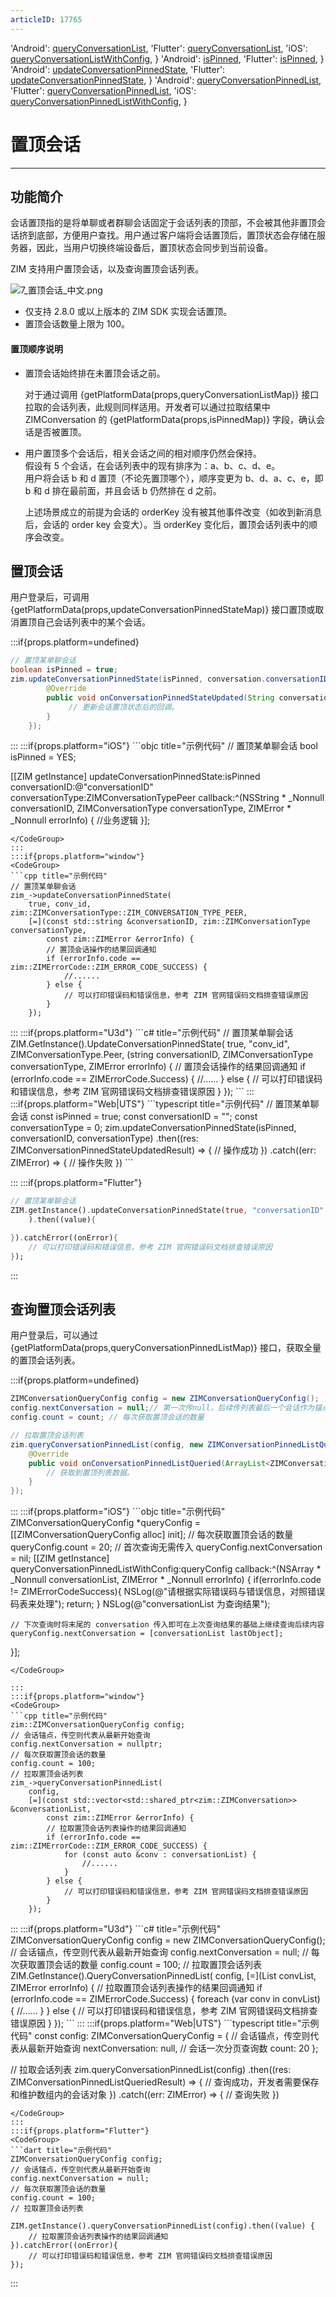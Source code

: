 ```yaml
---
articleID: 17765
---
```



  'Android': <a href='@queryConversationList' target='_blank'>queryConversationList</a>,
  'Flutter': <a href='https://pub.dev/documentation/zego_zim/latest/zego_zim/ZIM/queryConversationList.html' target='_blank'>queryConversationList</a>,
  'iOS': <a href='@queryConversationListWithConfig' target='_blank'>queryConversationListWithConfig</a>,
}
  'Android': <a href='@isPinned-ZIMConversation' target='_blank'>isPinned</a>,
  'Flutter': <a href='https://pub.dev/documentation/zego_zim/latest/zego_zim/ZIMConversation/isPinned.html' target='_blank'>isPinned</a>,
}
  'Android': <a href='@updateConversationPinnedState' target='_blank'>updateConversationPinnedState</a>,
  'Flutter': <a href='https://pub.dev/documentation/zego_zim/latest/zego_zim/ZIM/updateConversationPinnedState.html' target='_blank'>updateConversationPinnedState</a>,
}
  'Android': <a href='@queryConversationPinnedList' target='_blank'>queryConversationPinnedList</a>,
  'Flutter': <a href='https://pub.dev/documentation/zego_zim/latest/zego_zim/ZIM/queryConversationPinnedList.html' target='_blank'>queryConversationPinnedList</a>,
  'iOS': <a href='@queryConversationPinnedListWithConfig' target='_blank'>queryConversationPinnedListWithConfig</a>,
}




# 置顶会话

- - -

## 功能简介

会话置顶指的是将单聊或者群聊会话固定于会话列表的顶部，不会被其他非置顶会话挤到底部，方便用户查找。用户通过客户端将会话置顶后，置顶状态会存储在服务器，因此，当用户切换终端设备后，置顶状态会同步到当前设备。

ZIM 支持用户置顶会话，以及查询置顶会话列表。

<Frame width="auto" height="auto">
  <img src="https://media-resource.spreading.io/docuo/workspace740/af061ebc6eaf0f12ae9e7f72235bd04e/3731b8d2e9.png" alt="7_置顶会话_中文.png"/>
</Frame>

<Note title="说明">

- 仅支持 2.8.0 或以上版本的 ZIM SDK 实现会话置顶。
- 置顶会话数量上限为 100。
</Note>

#### 置顶顺序说明

- 置顶会话始终排在未置顶会话之前。
    
    <Note title="说明">
    
    对于通过调用 {getPlatformData(props,queryConversationListMap)} 接口拉取的会话列表，此规则同样适用。开发者可以通过拉取结果中 ZIMConversation 的 {getPlatformData(props,isPinnedMap)} 字段，确认会话是否被置顶。
    </Note>

- 用户置顶多个会话后，相关会话之间的相对顺序仍然会保持。   
    假设有 5 个会话，在会话列表中的现有排序为：a、b、c、d、e。   
    用户将会话 b 和 d 置顶（不论先置顶哪个），顺序变更为 b、d、a、c、e，即 b 和 d 排在最前面，并且会话 b 仍然排在 d 之前。

    <Note title="说明">
    
    上述场景成立的前提为会话的 orderKey 没有被其他事件改变（如收到新消息后，会话的 order key 会变大）。当 orderKey 变化后，置顶会话列表中的顺序会改变。
    </Note>

## 置顶会话

用户登录后，可调用 {getPlatformData(props,updateConversationPinnedStateMap)} 接口置顶或取消置顶自己会话列表中的某个会话。


:::if{props.platform=undefined}
<CodeGroup>
```java title="示例代码"
// 置顶某单聊会话
boolean isPinned = true;
zim.updateConversationPinnedState(isPinned, conversation.conversationID, conversation.type, new ZIMConversationPinnedStateUpdatedCallback() {
        @Override
        public void onConversationPinnedStateUpdated(String conversationID, ZIMConversationType conversationType, ZIMError errorInfo) {
             // 更新会话置顶状态后的回调。
        }
    });
```
</CodeGroup>
:::
:::if{props.platform="iOS"}

<CodeGroup>
```objc title="示例代码"
// 置顶某单聊会话
bool isPinned = YES;

[[ZIM getInstance] updateConversationPinnedState:isPinned conversationID:@"conversationID" conversationType:ZIMConversationTypePeer callback:^(NSString * _Nonnull conversationID, ZIMConversationType conversationType, ZIMError * _Nonnull errorInfo) {
    //业务逻辑
}];
```
</CodeGroup>
:::
:::if{props.platform="window"}
<CodeGroup>
```cpp title="示例代码"
// 置顶某单聊会话
zim_->updateConversationPinnedState(
    true, conv_id, zim::ZIMConversationType::ZIM_CONVERSATION_TYPE_PEER,
    [=](const std::string &conversationID, zim::ZIMConversationType conversationType,
        const zim::ZIMError &errorInfo) {
        // 置顶会话操作的结果回调通知
        if (errorInfo.code == zim::ZIMErrorCode::ZIM_ERROR_CODE_SUCCESS) {
            //......
        } else {
            // 可以打印错误码和错误信息，参考 ZIM 官网错误码文档排查错误原因
        }
    });
```
</CodeGroup>
:::
:::if{props.platform="U3d"}
<CodeGroup>
```c# title="示例代码"
// 置顶某单聊会话
ZIM.GetInstance().UpdateConversationPinnedState(
    true, "conv_id", ZIMConversationType.Peer,
    (string conversationID, ZIMConversationType conversationType,
        ZIMError errorInfo) {
        // 置顶会话操作的结果回调通知
        if (errorInfo.code == ZIMErrorCode.Success) {
            //......
        } else {
            // 可以打印错误码和错误信息，参考 ZIM 官网错误码文档排查错误原因
        }
    });
```
</CodeGroup>
:::
:::if{props.platform="Web|UTS"}
<CodeGroup>
```typescript title="示例代码"
// 置顶某单聊会话
const isPinned = true;
const conversationID = "";
const conversationType = 0;
zim.updateConversationPinnedState(isPinned, conversationID, conversationType)
    .then((res: ZIMConversationPinnedStateUpdatedResult) => {
        // 操作成功
    })
    .catch((err: ZIMError) => {
        // 操作失败
    })
```
</CodeGroup>

:::
:::if{props.platform="Flutter"}
<CodeGroup>
```dart title="示例代码"
// 置顶某单聊会话
ZIM.getInstance().updateConversationPinnedState(true, "conversationID", ZIMConversationType.peer
    ).then((value){

}).catchError((onError){
    // 可以打印错误码和错误信息，参考 ZIM 官网错误码文档排查错误原因
});
```
</CodeGroup>
:::

## 查询置顶会话列表

用户登录后，可以通过 {getPlatformData(props,queryConversationPinnedListMap)} 接口，获取全量的置顶会话列表。


:::if{props.platform=undefined}
<CodeGroup>
```java title="示例代码"
ZIMConversationQueryConfig config = new ZIMConversationQueryConfig();
config.nextConversation = null;// 第一次传null，后续传列表最后一个会话作为锚点。
config.count = count; // 每次获取置顶会话的数量

// 拉取置顶会话列表
zim.queryConversationPinnedList(config, new ZIMConversationPinnedListQueriedCallback() {
    @Override
    public void onConversationPinnedListQueried(ArrayList<ZIMConversation> conversationList, ZIMError errorInfo) {
        // 获取到置顶列表数据。
    }
});
```
</CodeGroup>
:::
:::if{props.platform="iOS"}
<CodeGroup>
```objc title="示例代码"
ZIMConversationQueryConfig *queryConfig = [[ZIMConversationQueryConfig alloc] init];
// 每次获取置顶会话的数量
queryConfig.count = 20;
// 首次查询无需传入
queryConfig.nextConversation = nil;
[[ZIM getInstance] queryConversationPinnedListWithConfig:queryConfig callback:^(NSArray<ZIMConversation *> * _Nonnull conversationList, ZIMError * _Nonnull errorInfo) {
    if(errorInfo.code != ZIMErrorCodeSuccess){
        NSLog(@"请根据实际错误码与错误信息，对照错误码表来处理");
        return;
    }
    NSLog(@"conversationList 为查询结果");

    // 下次查询时将末尾的 conversation 传入即可在上次查询结果的基础上继续查询后续内容
    queryConfig.nextConversation = [conversationList lastObject];
}];
```
</CodeGroup>

:::
:::if{props.platform="window"}
<CodeGroup>
```cpp title="示例代码"
zim::ZIMConversationQueryConfig config;
// 会话锚点，传空则代表从最新开始查询
config.nextConversation = nullptr;
// 每次获取置顶会话的数量
config.count = 100;
// 拉取置顶会话列表
zim_->queryConversationPinnedList(
    config,
    [=](const std::vector<std::shared_ptr<zim::ZIMConversation>> &conversationList,
        const zim::ZIMError &errorInfo) {
        // 拉取置顶会话列表操作的结果回调通知
        if (errorInfo.code == zim::ZIMErrorCode::ZIM_ERROR_CODE_SUCCESS) {
            for (const auto &conv : conversationList) {
                //......
            }
        } else {
            // 可以打印错误码和错误信息，参考 ZIM 官网错误码文档排查错误原因
        }
    });
```
</CodeGroup>
:::
:::if{props.platform="U3d"}
<CodeGroup>
```c# title="示例代码"
ZIMConversationQueryConfig config = new ZIMConversationQueryConfig();
// 会话锚点，传空则代表从最新开始查询
config.nextConversation = null;
// 每次获取置顶会话的数量
config.count = 100;
// 拉取置顶会话列表
ZIM.GetInstance().QueryConversationPinnedList(
    config,
    [=](List<ZIMConversation> convList, ZIMError errorInfo) {
        // 拉取置顶会话列表操作的结果回调通知
        if (errorInfo.code == ZIMErrorCode.Success) {
            foreach (var conv in convList) {
                //......
            }
        } else {
            // 可以打印错误码和错误信息，参考 ZIM 官网错误码文档排查错误原因
        }
    });
```
</CodeGroup>
:::
:::if{props.platform="Web|UTS"}
<CodeGroup>
```typescript title="示例代码"
const config: ZIMConversationQueryConfig = {
    // 会话锚点，传空则代表从最新开始查询
    nextConversation: null,
    // 会话一次分页查询数
    count: 20
};

// 拉取会话列表
zim.queryConversationPinnedList(config)
    .then((res: ZIMConversationPinnedListQueriedResult) => {
        // 查询成功，开发者需要保存和维护数组内的会话对象
    })
    .catch((err: ZIMError) => {
        // 查询失败
    })
```
</CodeGroup>
:::
:::if{props.platform="Flutter"}
<CodeGroup>
```dart title="示例代码"
ZIMConversationQueryConfig config;
// 会话锚点，传空则代表从最新开始查询
config.nextConversation = null;
// 每次获取置顶会话的数量
config.count = 100;
// 拉取置顶会话列表

ZIM.getInstance().queryConversationPinnedList(config).then((value) {
    // 拉取置顶会话列表操作的结果回调通知
}).catchError((onError){
    // 可以打印错误码和错误信息，参考 ZIM 官网错误码文档排查错误原因
});
```
</CodeGroup>
:::